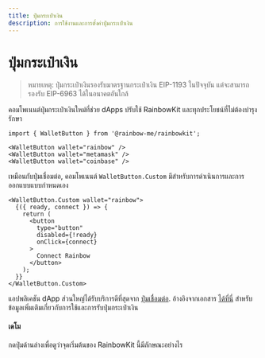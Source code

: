 ```yaml
---
title: ปุ่มกระเป๋าเงิน
description: การใช้งานและการตั้งค่าปุ่มกระเป๋าเงิน
---
```


# ปุ่มกระเป๋าเงิน

> หมายเหตุ: ปุ่มกระเป๋าเงินรองรับมาตรฐานกระเป๋าเงิน EIP-1193 ในปัจจุบัน แต่จะสามารถรองรับ EIP-6963 ได้ในอนาคตอันใกล้

คอมโพเนนต์ปุ่มกระเป๋าเงินใหม่ที่ช่วย dApps ปรับใช้ RainbowKit และทุกประโยชน์ที่ไม่ต้องบำรุงรักษา

```tsx
import { WalletButton } from '@rainbow-me/rainbowkit';

<WalletButton wallet="rainbow" />
<WalletButton wallet="metamask" />
<WalletButton wallet="coinbase" />
```

เหมือนกับปุ่มเชื่อมต่อ, คอมโพเนนต์ `WalletButton.Custom` มีสำหรับการดำเนินการและการออกแบบแบบกำหนดเอง

```tsx
<WalletButton.Custom wallet="rainbow">
  {({ ready, connect }) => {
    return (
      <button
        type="button"
        disabled={!ready}
        onClick={connect}
      >
        Connect Rainbow
      </button>
    );
  }}
</WalletButton.Custom>
```

แอปพลิเคชัน dApp ส่วนใหญ่ได้รับบริการดีที่สุดจาก [ปุ่มเชื่อมต่อ](https://www.rainbowkit.com/docs/connect-button). อ้างอิงจากเอกสาร [ได้ที่นี่](https://www.rainbowkit.com/docs/wallet-button) สำหรับข้อมูลเพิ่มเติมเกี่ยวกับการใช้และการรับปุ่มกระเป๋าเงิน

#### เดโม

กดปุ่มด้านล่างเพื่อดูว่าจุดเริ่มต้นของ RainbowKit นี้มีลักษณะอย่างไร

<WalletButtonDemo />

